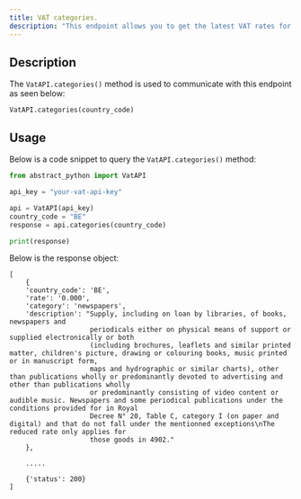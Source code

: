 ```yaml
---
title: VAT categories.
description: "This endpoint allows you to get the latest VAT rates for certain product categories in a country."
---
```


## Description

The `VatAPI.categories()` method is used to communicate with this endpoint as seen below:

`VatAPI.categories(country_code)`

## Usage

Below is a code snippet to query the `VatAPI.categories()` method:

```python
from abstract_python import VatAPI

api_key = "your-vat-api-key"

api = VatAPI(api_key)
country_code = "BE"
response = api.categories(country_code)

print(response)

```

Below is the response object:

```
[
    {
    'country_code': 'BE',
    'rate': '0.000',
    'category': 'newspapers',
    'description': "Supply, including on loan by libraries, of books, newspapers and
                    periodicals either on physical means of support or supplied electronically or both
                    (including brochures, leaflets and similar printed matter, children's picture, drawing or colouring books, music printed or in manuscript form,
                    maps and hydrographic or similar charts), other than publications wholly or predominantly devoted to advertising and other than publications wholly
                    or predominantly consisting of video content or audible music. Newspapers and some periodical publications under the conditions provided for in Royal
                    Decree N° 20, Table C, category I (on paper and digital) and that do not fall under the mentionned exceptions\nThe reduced rate only applies for
                    those goods in 4902."
    },

    .....

    {'status': 200}
]
```
